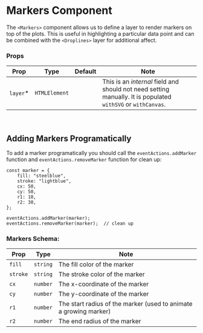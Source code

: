 
# Markers Component

The `<Markers>` component allows us to define a layer to render markers on top of the plots. This is useful in highlighting a particular data point and can be combined with the `<Droplines>` layer for additional affect.

<Canvas>
    <Story id="components-markers--default" />
</Canvas>

### Props

| Prop      | Type          | Default | Note                                                                                                         |
| --------- | ------------- | ------- | ------------------------------------------------------------------------------------------------------------ |
| `layer`\* | `HTMLElement` |         | This is an _internal_ field and should not need setting manually. It is populated `withSVG` or `withCanvas`. |

<br />

## Adding Markers Programatically

To add a marker programatically you should call the `eventActions.addMarker` function and `eventActions.removeMarker` function for clean up:

```
const marker = {
    fill: "steelblue",
    stroke: "lightblue",
    cx: 50,
    cy: 50,
    r1: 10,
    r2: 30,
};

eventActions.addMarker(marker);
eventActions.removeMarker(marker);  // clean up
```

### Markers Schema:

| Prop     | Type     | Note                                                              |
| -------- | -------- | ----------------------------------------------------------------- |
| `fill`   | `string` | The fill color of the marker                                      |
| `stroke` | `string` | The stroke color of the marker                                    |
| `cx`     | `number` | The x-coordinate of the marker                                    |
| `cy`     | `number` | The y-coordinate of the marker                                    |
| `r1`     | `number` | The start radius of the marker (used to animate a growing marker) |
| `r2`     | `number` | The end radius of the marker                                      |
